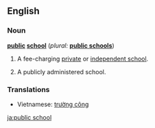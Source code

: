 ==English==

===Noun===
'''[[public]] [[school]]'''  (''plural:'' '''[[public schools]]''')

# {{UK}} A fee-charging [[private]] or [[independent school]].
# {{North America}} A publicly administered school.

===Translations===
{{rfc-level|Translations at L3+ (AutoFormat would have corrected level of Translations)}}
*Vietnamese: [[trường công]]

[[ja:public school]]
